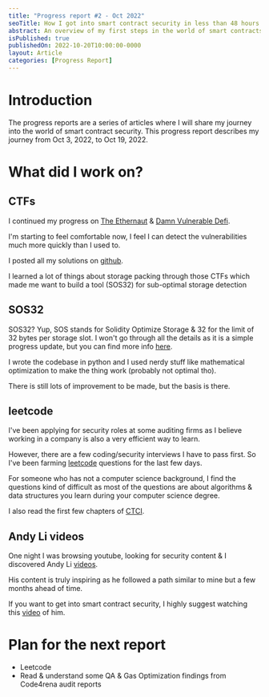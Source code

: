 ```yaml
---
title: "Progress report #2 - Oct 2022"
seoTitle: How I got into smart contract security in less than 48 hours
abstract: An overview of my first steps in the world of smart contracts security
isPublished: true
publishedOn: 2022-10-20T10:00:00-0000
layout: Article
categories: [Progress Report]
---
```


# Introduction

The progress reports are a series of articles where I will share my journey into the world of smart contract security.
This progress report describes my journey from Oct 3, 2022, to Oct 19, 2022.



# What did I work on?


## CTFs

I continued my progress on [The Ethernaut](https://ethernaut.openzeppelin.com/) & [Damn Vulnerable Defi](https://www.damnvulnerabledefi.xyz/).

I'm starting to feel comfortable now, I feel I can detect the vulnerabilities much more quickly than I used to. 

I posted all my solutions on [github](https://www.github.com/shinpooo).

I learned a lot of things about storage packing through those CTFs which made me want to build a tool (SOS32) for sub-optimal storage detection

<StaticTweet id="1578417766566023168" />


## SOS32

SOS32? Yup, SOS stands for Solidity Optimize Storage & 32 for the limit of 32 bytes per storage slot. I won't go through all the details as it is a simple progress update, but you can find more info [here](https://github.com/shinpooo/sos32).

I wrote the codebase in python and I used nerdy stuff like mathematical optimization to make the thing work (probably not optimal tho).

There is still lots of improvement to be made, but the basis is there.



## leetcode 

<StaticTweet id="1582759140711051265" />

I've been applying for security roles at some auditing firms as I believe working in a company is also a very efficient way to learn. 

However, there are a few coding/security interviews I have to pass first. So I've been farming [leetcode](https://leetcode.com) questions for the last few days.

For someone who has not a computer science background, I find the questions kind of difficult as most of the questions are about algorithms & data structures you learn during your computer science degree.

I also read the first few chapters of [CTCI](https://www.crackingthecodinginterview.com).


## Andy Li videos

One night I was browsing youtube, looking for security content & I discovered Andy Li [videos](https://www.youtube.com/c/AndyLi/videos). 

His content is truly inspiring as he followed a path similar to mine but a few months ahead of time. 

If you want to get into smart contract security, I highly suggest watching this [video](https://www.youtube.com/watch?v=-469Gcye-ZE) of him.




# Plan for the next report


- Leetcode
- Read & understand some QA & Gas Optimization findings from Code4rena audit reports




